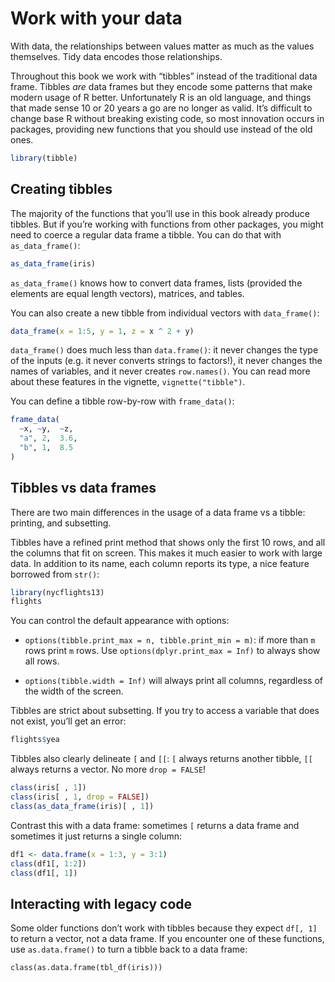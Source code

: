 # Work with your data

With data, the relationships between values matter as much as the values themselves. Tidy data encodes those relationships.

Throughout this book we work with "tibbles" instead of the traditional data frame. Tibbles _are_ data frames but they encode some patterns that make modern usage of R better. Unfortunately R is an old language, and things that made sense 10 or 20 years a go are no longer as valid. It's difficult to change base R without breaking existing code, so most innovation occurs in packages, providing new functions that you should use instead of the old ones.

```r
library(tibble)
```

## Creating tibbles {#tibbles}

The majority of the functions that you'll use in this book already produce tibbles. But if you're working with functions from other packages, you might need to coerce a regular data frame a tibble. You can do that with `as_data_frame()`:

```r
as_data_frame(iris)
```

`as_data_frame()` knows how to convert data frames, lists (provided the elements are equal length vectors), matrices, and tables. 

You can also create a new tibble from individual vectors with `data_frame()`:

```r
data_frame(x = 1:5, y = 1, z = x ^ 2 + y)
```

`data_frame()` does much less than `data.frame()`: it never changes the type of the inputs (e.g. it never converts strings to factors!), it never changes the names of variables, and it never creates `row.names()`. You can read more about these features in the vignette, `vignette("tibble")`.

You can define a tibble row-by-row with `frame_data()`:

```r
frame_data(
  ~x, ~y,  ~z,
  "a", 2,  3.6,
  "b", 1,  8.5
)
```

## Tibbles vs data frames

There are two main differences in the usage of a data frame vs a tibble: printing, and subsetting.

Tibbles have a refined print method that shows only the first 10 rows, and all the columns that fit on screen. This makes it much easier to work with large data. In addition to its name, each column reports its type, a nice feature borrowed from `str()`:

```r
library(nycflights13)
flights
```

You can control the default appearance with options:

* `options(tibble.print_max = n, tibble.print_min = m)`: if more than `m`
  rows print `m` rows. Use `options(dplyr.print_max = Inf)` to always
  show all rows.

* `options(tibble.width = Inf)` will always print all columns, regardless
   of the width of the screen.

Tibbles are strict about subsetting. If you try to access a variable that does not exist, you'll get an error:

```r
flights$yea
```

Tibbles also clearly delineate `[` and `[[`: `[` always returns another tibble, `[[` always returns a vector. No more `drop = FALSE`!

```r
class(iris[ , 1])
class(iris[ , 1, drop = FALSE])
class(as_data_frame(iris)[ , 1])
```

Contrast this with a data frame: sometimes `[` returns a data frame and
sometimes it just returns a single column:

```r
df1 <- data.frame(x = 1:3, y = 3:1)
class(df1[, 1:2])
class(df1[, 1])
```

## Interacting with legacy code

Some older functions don't work with tibbles because they expect `df[, 1]` to return a vector, not a data frame. If you encounter one of these functions, use `as.data.frame()` to turn a tibble back to a data frame:

```
class(as.data.frame(tbl_df(iris)))
```
